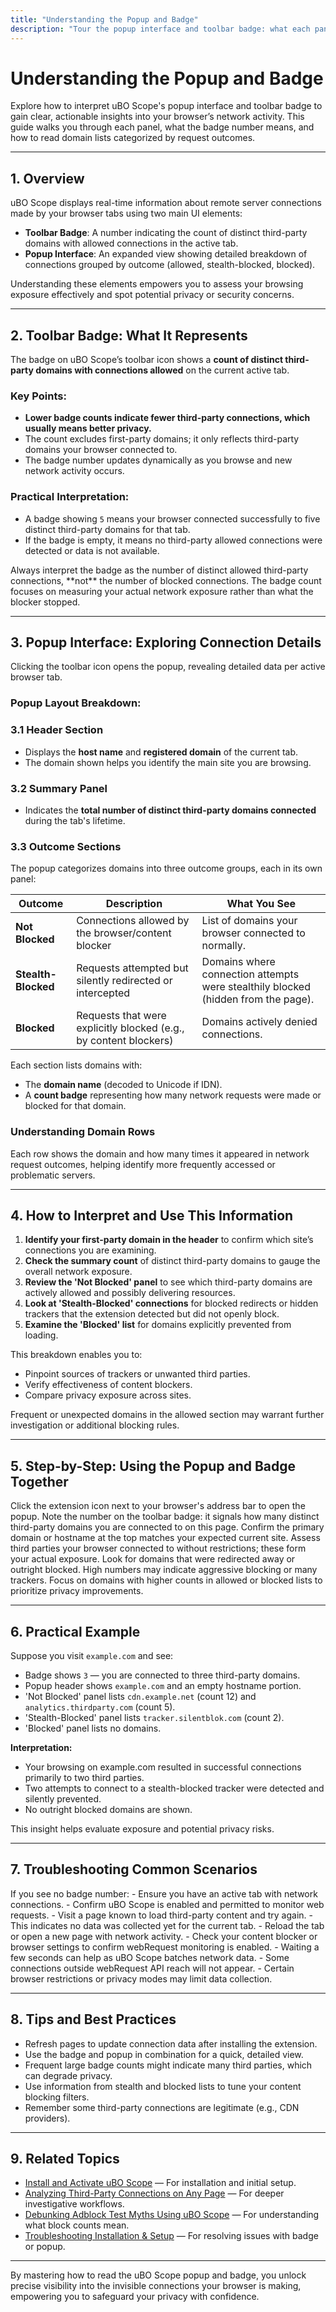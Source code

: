 ```yaml
---
title: "Understanding the Popup and Badge"
description: "Tour the popup interface and toolbar badge: what each panel, icon, and count signifies. Learn how to read domain lists and outcome labels (allowed, blocked, stealth), and interpret the badge number for actionable insights."
---
```


# Understanding the Popup and Badge

Explore how to interpret uBO Scope's popup interface and toolbar badge to gain clear, actionable insights into your browser’s network activity. This guide walks you through each panel, what the badge number means, and how to read domain lists categorized by request outcomes.

---

## 1. Overview

uBO Scope displays real-time information about remote server connections made by your browser tabs using two main UI elements:

- **Toolbar Badge**: A number indicating the count of distinct third-party domains with allowed connections in the active tab.
- **Popup Interface**: An expanded view showing detailed breakdown of connections grouped by outcome (allowed, stealth-blocked, blocked).

Understanding these elements empowers you to assess your browsing exposure effectively and spot potential privacy or security concerns.

---

## 2. Toolbar Badge: What It Represents

The badge on uBO Scope’s toolbar icon shows a **count of distinct third-party domains with connections allowed** on the current active tab.

### Key Points:

- **Lower badge counts indicate fewer third-party connections, which usually means better privacy.**
- The count excludes first-party domains; it only reflects third-party domains your browser connected to.
- The badge number updates dynamically as you browse and new network activity occurs.

### Practical Interpretation:

- A badge showing `5` means your browser connected successfully to five distinct third-party domains for that tab.
- If the badge is empty, it means no third-party allowed connections were detected or data is not available.

<Tip>
Always interpret the badge as the number of distinct allowed third-party connections, **not** the number of blocked connections. The badge count focuses on measuring your actual network exposure rather than what the blocker stopped.
</Tip>

---

## 3. Popup Interface: Exploring Connection Details

Clicking the toolbar icon opens the popup, revealing detailed data per active browser tab.

### Popup Layout Breakdown:

### 3.1 Header Section

- Displays the **host name** and **registered domain** of the current tab.
- The domain shown helps you identify the main site you are browsing.

### 3.2 Summary Panel

- Indicates the **total number of distinct third-party domains connected** during the tab's lifetime.

### 3.3 Outcome Sections

The popup categorizes domains into three outcome groups, each in its own panel:

| Outcome       | Description                                   | What You See                                  |
| ------------- | ---------------------------------------------| ---------------------------------------------|
| **Not Blocked**  | Connections allowed by the browser/content blocker | List of domains your browser connected to normally.|
| **Stealth-Blocked** | Requests attempted but silently redirected or intercepted | Domains where connection attempts were stealthily blocked (hidden from the page).|
| **Blocked**       | Requests that were explicitly blocked (e.g., by content blockers) | Domains actively denied connections.         |

Each section lists domains with:

- The **domain name** (decoded to Unicode if IDN).
- A **count badge** representing how many network requests were made or blocked for that domain.

### Understanding Domain Rows

Each row shows the domain and how many times it appeared in network request outcomes, helping identify more frequently accessed or problematic servers.

---

## 4. How to Interpret and Use This Information

1. **Identify your first-party domain in the header** to confirm which site’s connections you are examining.
2. **Check the summary count** of distinct third-party domains to gauge the overall network exposure.
3. **Review the 'Not Blocked' panel** to see which third-party domains are actively allowed and possibly delivering resources.
4. **Look at 'Stealth-Blocked' connections** for blocked redirects or hidden trackers that the extension detected but did not openly block.
5. **Examine the 'Blocked' list** for domains explicitly prevented from loading.

This breakdown enables you to:

- Pinpoint sources of trackers or unwanted third parties.
- Verify effectiveness of content blockers.
- Compare privacy exposure across sites.

<Tip>
Frequent or unexpected domains in the allowed section may warrant further investigation or additional blocking rules.
</Tip>

---

## 5. Step-by-Step: Using the Popup and Badge Together

<Steps>
<Step title="Open uBO Scope on an Active Tab">
Click the extension icon next to your browser's address bar to open the popup.
</Step>
<Step title="Read the Badge Number">
Note the number on the toolbar badge: it signals how many distinct third-party domains you are connected to on this page.
</Step>
<Step title="Interpret the Header Information">
Confirm the primary domain or hostname at the top matches your expected current site.
</Step>
<Step title="Review 'Not Blocked' Domains">
Assess third parties your browser connected to without restrictions; these form your actual exposure.
</Step>
<Step title="Check 'Stealth-Blocked' and 'Blocked' Sections">
Look for domains that were redirected away or outright blocked. High numbers may indicate aggressive blocking or many trackers.
</Step>
<Step title="Use Domain Counts to Prioritize Action">
Focus on domains with higher counts in allowed or blocked lists to prioritize privacy improvements.
</Step>
</Steps>

---

## 6. Practical Example

Suppose you visit `example.com` and see:

- Badge shows `3` — you are connected to three third-party domains.
- Popup header shows `example.com` and an empty hostname portion.
- 'Not Blocked' panel lists `cdn.example.net` (count 12) and `analytics.thirdparty.com` (count 5).
- 'Stealth-Blocked' panel lists `tracker.silentblok.com` (count 2).
- 'Blocked' panel lists no domains.

**Interpretation:**

- Your browsing on example.com resulted in successful connections primarily to two third parties.
- Two attempts to connect to a stealth-blocked tracker were detected and silently prevented.
- No outright blocked domains are shown.

This insight helps evaluate exposure and potential privacy risks.

---

## 7. Troubleshooting Common Scenarios

<AccordionGroup title="Troubleshooting Popup and Badge Issues">
<Accordion title="Badge Shows No Number or Is Empty">
If you see no badge number:
- Ensure you have an active tab with network connections.
- Confirm uBO Scope is enabled and permitted to monitor web requests.
- Visit a page known to load third-party content and try again.
</Accordion>
<Accordion title="Popup Data Shows 'NO DATA' or Blank Sections">
- This indicates no data was collected yet for the current tab.
- Reload the tab or open a new page with network activity.
- Check your content blocker or browser settings to confirm webRequest monitoring is enabled.
</Accordion>
<Accordion title="Domain Counts Not Updating as Expected">
- Waiting a few seconds can help as uBO Scope batches network data.
- Some connections outside webRequest API reach will not appear.
- Certain browser restrictions or privacy modes may limit data collection.
</Accordion>
</AccordionGroup>

---

## 8. Tips and Best Practices

- Refresh pages to update connection data after installing the extension.
- Use the badge and popup in combination for a quick, detailed view.
- Frequent large badge counts might indicate many third parties, which can degrade privacy.
- Use information from stealth and blocked lists to tune your content blocking filters.
- Remember some third-party connections are legitimate (e.g., CDN providers).

---

## 9. Related Topics

- [Install and Activate uBO Scope](/guides/getting-started-essentials/install-and-activate) — For installation and initial setup.
- [Analyzing Third-Party Connections on Any Page](/guides/practical-analysis-workflows/analyze-page-connections) — For deeper investigative workflows.
- [Debunking Adblock Test Myths Using uBO Scope](/guides/practical-analysis-workflows/debunk-adblock-test-myths) — For understanding what block counts mean.
- [Troubleshooting Installation & Setup](/getting-started/installation-and-setup/troubleshooting) — For resolving issues with badge or popup.

---

By mastering how to read the uBO Scope popup and badge, you unlock precise visibility into the invisible connections your browser is making, empowering you to safeguard your privacy with confidence.
